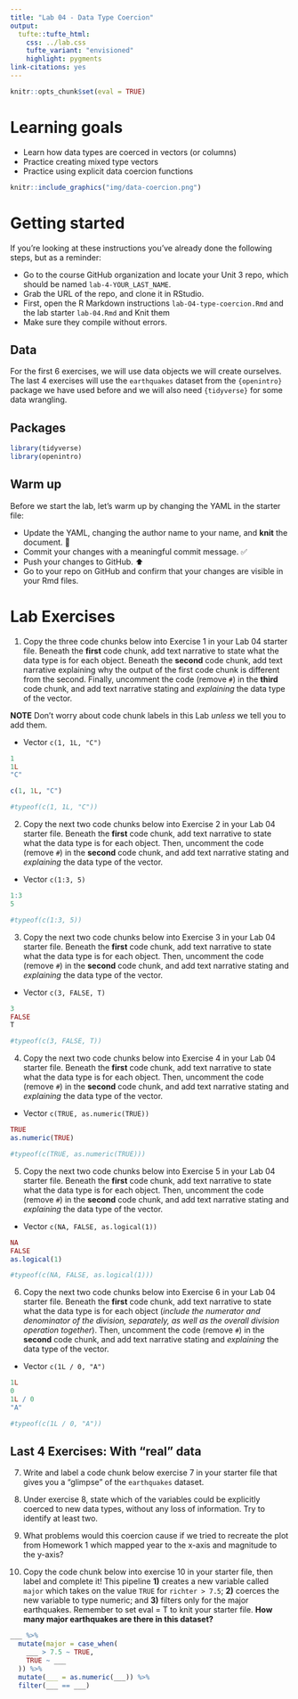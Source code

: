 ```yaml
---
title: "Lab 04 - Data Type Coercion"
output: 
  tufte::tufte_html:
    css: ../lab.css
    tufte_variant: "envisioned"
    highlight: pygments
link-citations: yes
---
```


```r
knitr::opts_chunk$set(eval = TRUE)
```

# Learning goals

-   Learn how data types are coerced in vectors (or columns)
-   Practice creating mixed type vectors
-   Practice using explicit data coercion functions

```r
knitr::include_graphics("img/data-coercion.png")
```

# Getting started

If you're looking at these instructions you've already done the following steps, but as a reminder:

-   Go to the course GitHub organization and locate your Unit 3 repo, which should be named `lab-4-YOUR_LAST_NAME`.
-   Grab the URL of the repo, and clone it in RStudio.
-   First, open the R Markdown instructions `lab-O4-type-coercion.Rmd` and the lab starter `lab-04.Rmd` and Knit them
-   Make sure they compile without errors.

## Data

For the first 6 exercises, we will use data objects we will create ourselves.
The last 4 exercises will use the `earthquakes` dataset from the `{openintro}` package we have used before and we will also need `{tidyverse}` for some data wrangling.

## Packages

```r
library(tidyverse)
library(openintro)
```

## Warm up

Before we start the lab, let's warm up by changing the YAML in the starter file:

-   Update the YAML, changing the author name to your name, and **knit** the document. 🧶
-   Commit your changes with a meaningful commit message. ✅
-   Push your changes to GitHub.️ ⬆️
-   Go to your repo on GitHub and confirm that your changes are visible in your Rmd files.

# Lab Exercises

1.  Copy the three code chunks below into Exercise 1 in your Lab 04 starter file. Beneath the **first** code chunk, add text narrative to state what the data type is for each object. Beneath the **second** code chunk, add text narrative explaining why the output of the first code chunk is different from the second. Finally, uncomment the code (remove `#`) in the **third** code chunk, and add text narrative stating and *explaining* the data type of the vector.

**NOTE** Don't worry about code chunk labels in this Lab *unless* we tell you to add them.

-   Vector `c(1, 1L, "C")`

```r
1
1L
"C"
```

```r
c(1, 1L, "C")
```

```r
#typeof(c(1, 1L, "C"))
```

2.  Copy the next two code chunks below into Exercise 2 in your Lab 04 starter file. Beneath the **first** code chunk, add text narrative to state what the data type is for each object. Then, uncomment the code (remove `#`) in the **second** code chunk, and add text narrative stating and *explaining* the data type of the vector.

-   Vector `c(1:3, 5)`

```r
1:3
5
```

```r
#typeof(c(1:3, 5))
```

3.  Copy the next two code chunks below into Exercise 3 in your Lab 04 starter file. Beneath the **first** code chunk, add text narrative to state what the data type is for each object. Then, uncomment the code (remove `#`) in the **second** code chunk, and add text narrative stating and *explaining* the data type of the vector.

-   Vector `c(3, FALSE, T)`

```r
3 
FALSE
T
```

```r
#typeof(c(3, FALSE, T))
```

4.  Copy the next two code chunks below into Exercise 4 in your Lab 04 starter file. Beneath the **first** code chunk, add text narrative to state what the data type is for each object. Then, uncomment the code (remove `#`) in the **second** code chunk, and add text narrative stating and *explaining* the data type of the vector.

-   Vector `c(TRUE, as.numeric(TRUE))`

```r
TRUE
as.numeric(TRUE)
```

```r
#typeof(c(TRUE, as.numeric(TRUE)))
```

5.  Copy the next two code chunks below into Exercise 5 in your Lab 04 starter file. Beneath the **first** code chunk, add text narrative to state what the data type is for each object. Then, uncomment the code (remove `#`) in the **second** code chunk, and add text narrative stating and *explaining* the data type of the vector.

-   Vector `c(NA, FALSE, as.logical(1))`

```r
NA
FALSE
as.logical(1)
```

```r
#typeof(c(NA, FALSE, as.logical(1)))
```

6.  Copy the next two code chunks below into Exercise 6 in your Lab 04 starter file. Beneath the **first** code chunk, add text narrative to state what the data type is for each object (*include the numerator and denominator of the division, separately, as well as the overall division operation together*). Then, uncomment the code (remove `#`) in the **second** code chunk, and add text narrative stating and *explaining* the data type of the vector.

-   Vector `c(1L / 0, "A")`

```r
1L
0
1L / 0
"A"
```

```r
#typeof(c(1L / 0, "A"))
```

## Last 4 Exercises: With "real" data

7.  Write and label a code chunk below exercise 7 in your starter file that gives you a "glimpse" of the `earthquakes` dataset.

8.  Under exercise 8, state which of the variables could be explicitly coerced to new data types, without any loss of information.
    Try to identify at least two.

9.  What problems would this coercion cause if we tried to recreate the plot from Homework 1 which mapped year to the x-axis and magnitude to the y-axis?

10. Copy the code chunk below into exercise 10 in your starter file, then label and complete it!
    This pipeline **1)** creates a new variable called `major` which takes on the value `TRUE` for `richter > 7.5`; **2)** coerces the new variable to type numeric; and **3)** filters only for the major earthquakes.
    Remember to set eval = T to knit your starter file.
    **How many major earthquakes are there in this dataset?**

```r
___ %>% 
  mutate(major = case_when(
    ___ > 7.5 ~ TRUE,
    TRUE ~ ___
  )) %>% 
  mutate(___ = as.numeric(___)) %>% 
  filter(___ == ___)
```
